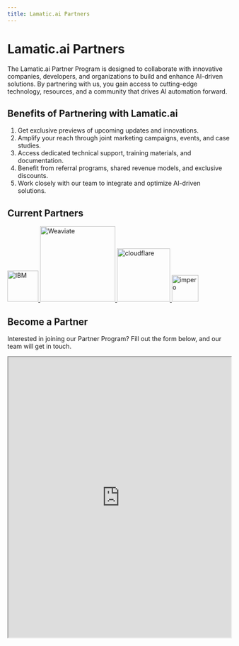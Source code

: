 ```yaml
---
title: Lamatic.ai Partners
---
```


# Lamatic.ai Partners

The Lamatic.ai Partner Program is designed to collaborate with innovative companies, developers, and organizations to build and enhance AI-driven solutions. By partnering with us, you gain access to cutting-edge technology, resources, and a community that drives AI automation forward.

## Benefits of Partnering with Lamatic.ai

1. Get exclusive previews of upcoming updates and innovations.
1. Amplify your reach through joint marketing campaigns, events, and case studies.
1. Access dedicated technical support, training materials, and documentation.
1. Benefit from referral programs, shared revenue models, and exclusive discounts.
1. Work closely with our team to integrate and optimize AI-driven solutions.

## Current Partners

<div
  style={{
    display: "flex",
    gap: "30px",
    flexWrap: "wrap",
    justifyContent: "start",
    alignItems: "center",
  }}
>
  <a href="https://www.ibm.com" target="_blank" rel="noopener noreferrer">
    <img
      style={{ borderRadius: 0 }}
      src="/public/partners/ibm.png"
      alt="IBM"
      width="70"
    />
  </a>

  <a href="https://weaviate.io" target="_blank" rel="noopener noreferrer">
    <img
      style={{ borderRadius: 0 }}
      src="/public/partners/weaviate.png"
      alt="Weaviate"
      width="170"
    />
  </a>

  <a href="https://cloudflare.com" target="_blank" rel="noopener noreferrer">
    <img
      style={{ borderRadius: 0 }}
      src="/public/partners/cf.png"
      alt="cloudflare"
      width="120"
    />
  </a>

  <a href="https://imperoit.com/" target="_blank" rel="noopener noreferrer">
    <img
      style={{ borderRadius: 0 }}
      src="/public/partners/impero.png"
      alt="impero"
      width="60"
    />
  </a>
</div>



## Become a Partner

Interested in joining our Partner Program? Fill out the form below, and our team will get in touch.

<iframe class="airtable-embed" src="https://airtable.com/embed/app7b9wDyU73T6rN2/paggY2zrbHQhFamVL/form" width="100%" height="633"></iframe>

